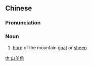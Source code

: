 ==Chinese==
{{zh-forms|type=21}}

===Pronunciation===
{{zh-pron
|m=shānyángjiǎo,er=y
|c=saan1 joeng4 gok3
|cat=n
}}

===Noun===
{{zh-noun}}

# [[horn]] of the mountain [[goat]] or [[sheep]] {{gloss|a [[substance]] used in [[traditional Chinese medicine]] to reduce "heat"}}

[[th:山羊角]]